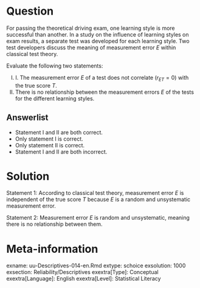 Question
========
  
For passing the theoretical driving exam, one learning style is more successful than another. In a study on the influence of learning styles on exam results, a separate test was developed for each learning style. Two test developers discuss the meaning of measurement error $E$ within classical test theory.

Evaluate the following two statements:

I.	I. The measurement error $E$ of a test does not correlate ($r_{ET} = 0$) with the true score $T$.
II. There is no relationship between the measurement errors $E$ of the tests for the different learning styles.



  
Answerlist
----------
* Statement I and II are both correct.
* Only statement I is correct.
* Only statement II is correct.
* Statement I and II are both incorrect.


Solution
========
Statement 1: According to classical test theory, measurement error $E$ is independent of the true score $T$ because $E$ is a random and unsystematic measurement error.

Statement 2: Measurement error $E$ is random and unsystematic, meaning there is no relationship between them.


Meta-information
================
exname: uu-Descriptives-014-en.Rmd
extype: schoice
exsolution: 1000
exsection: Reliability/Descriptives
exextra[Type]: Conceptual
exextra[Language]: English
exextra[Level]: Statistical Literacy
